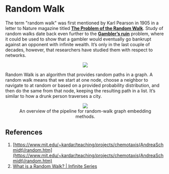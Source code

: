 # Random Walk

The term "random walk" was first mentioned by Karl Pearson in 1905 in a letter to Nature magazine titled **[The Problem of the Random Walk](https://www.nature.com/physics/looking-back/pearson/index.html)**. Study of random walks date back even further to the **[Gambler’s ruin](https://en.wikipedia.org/wiki/Gambler%27s_ruin)** problem, where it could be used to show that a gambler would eventually go bankrupt against an opponent with infinite wealth. It’s only in the last couple of decades, however, that researchers have studied them with respect to networks.

<p><center><img src='https://github.com/recohut/graph-embeddings/raw/3ae14e9b7e26389dede9d33d96465a674b8acd21/docs/_images/L991141_1.png'/></center></p>

Random Walk is an algorithm that provides random paths in a graph. A random walk means that we start at one node, choose a neighbor to navigate to at random or based on a provided probability distribution, and then do the same from that node, keeping the resulting path in a list. It’s similar to how a drunk person traverses a city.

<p><center><figure><img src='https://github.com/recohut/graph-embeddings/raw/3ae14e9b7e26389dede9d33d96465a674b8acd21/docs/_images/L991141_2.png'/><figcaption>An overview of the pipeline for random-walk graph embedding methods.</figcaption></figure></center></p>

## References

1. [https://www.mit.edu/~kardar/teaching/projects/chemotaxis(AndreaSchmidt)/random.htm](https://www.mit.edu/~kardar/teaching/projects/chemotaxis(AndreaSchmidt)/random.htm)
2. [What is a Random Walk? | Infinite Series](https://youtu.be/stgYW6M5o4k)